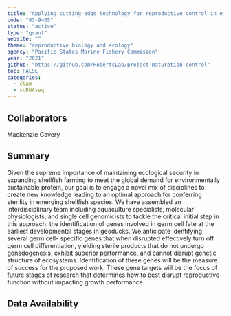 ```yaml
---
title: "Applying cutting-edge technology for reproductive control in emerging bivalve species"
code: "63-9405"
status: "active"
type: "grant"
website: ""
theme: "reproductive biology and ecology"
agency: "Pacific States Marine Fishery Commision"
year: "2021"
github: "https://github.com/RobertsLab/project-maturation-control"
toc: FALSE
categories:
  - clam
  - scRNAseq
---
```


## Collaborators

Mackenzie Gavery

## Summary

Given the supreme importance of maintaining ecological security in expanding shellfish farming to meet the global demand for environmentally sustainable protein, our goal is to engage a novel mix of disciplines to create new knowledge leading to an optimal approach for conferring sterility in emerging shellfish species. We have assembled an interdisciplinary team including aquaculture specialists, molecular physiologists, and single cell genomicists to tackle the critical initial step in this approach: the identification of genes involved in germ cell fate at the earliest developmental stages in geoducks. We anticipate identifying several germ cell- specific genes that when disrupted effectively turn off germ cell differentiation, yielding sterile products that do not undergo gonadogenesis, exhibit superior performance, and cannot disrupt genetic structure of ecosystems. Identification of these genes will be the measure of success for the proposed work. These gene targets will be the focus of future stages of research that determines how to best disrupt reproductive function without impacting growth performance.

## Data Availability
